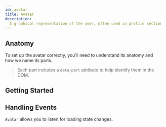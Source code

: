 ```yaml
---
id: avatar
title: Avatar
description:
  A graphical representation of the user, often used in profile sections.
---
```



<ComponentPreview />

## Anatomy

To set up the avatar correctly, you'll need to understand its anatomy and how we
name its parts.

> Each part includes a `data-part` attribute to help identify them in the DOM.

<Anatomy id="avatar" />

## Getting Started

<Story id="Basic" />

## Handling Events

`Avatar` allows you to listen for loading state changes.

<Story id="Events" />
